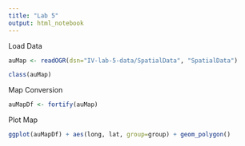 ```yaml
---
title: "Lab 5"
output: html_notebook
---
```


Load Data

```r
auMap <- readOGR(dsn="IV-lab-5-data/SpatialData", "SpatialData")
```

```r
class(auMap)
```

Map Conversion

```r
auMapDf <- fortify(auMap)
```

Plot Map

```r
ggplot(auMapDf) + aes(long, lat, group=group) + geom_polygon()
```
